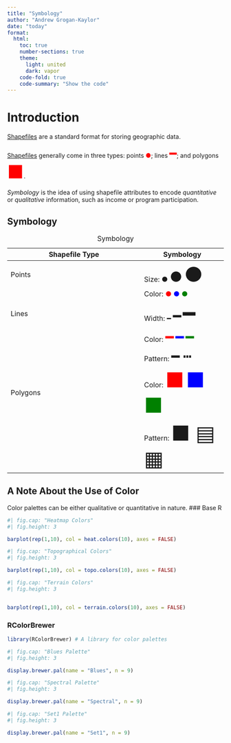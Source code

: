 ```yaml
---
title: "Symbology"
author: "Andrew Grogan-Kaylor"
date: "today"
format:
  html:
    toc: true
    number-sections: true
    theme:
      light: united
      dark: vapor
    code-fold: true
    code-summary: "Show the code"
---
```


# Introduction

[Shapefiles](../shapefiles/shapefiles.html) are a standard format for storing geographic data. 

[Shapefiles](../shapefiles/shapefiles.html) generally come in three types: points <span style="color:red">●</span>; lines <span style="color:red;font-size:2em">━</span>; and polygons <span style="color:red;font-size:3em">■</span>. 

*Symbology* is the idea of using shapefile attributes to encode *quantitative* or *qualitative* information, such as income or program participation.

::: {.panel-tabset}

## Symbology

| Shapefile Type | Symbology|
|----------------|----------|
| Points         | Size: ● <span style="font-size:2em">●</span> <span style="font-size:3em">●</span>|  
|                | Color: <span style="color:red">●</span> <span style="color:blue">●</span> <span style="color:green">●</span>|
| Lines | Width: ━ <span style="font-size:2em">━</span> <span style="font-size:3em">━</span>|
| | Color: <span style="color:red;font-size:2em">━</span> <span style="color:blue;font-size:2em">━</span> <span style="color:green;font-size:2em">━</span> |
| | Pattern: <span style="font-size:2em">━ ┅</span> | 
| Polygons | Color: <span style="color:red;font-size:3em">■</span> <span style="color:blue;font-size:3em">■</span> <span style="color:green;font-size:3em">■</span>|
| | Pattern: <span style="font-size:3em">■ ▤ ▦</span>

: Symbology


## A Note About the Use of Color

Color palettes can be either qualitative or quantitative in nature. 
### Base R

```r
#| fig.cap: "Heatmap Colors"
#| fig.height: 3

barplot(rep(1,10), col = heat.colors(10), axes = FALSE)

```

```r
#| fig.cap: "Topographical Colors"
#| fig.height: 3

barplot(rep(1,10), col = topo.colors(10), axes = FALSE)

```

```r
#| fig.cap: "Terrain Colors"
#| fig.height: 3


barplot(rep(1,10), col = terrain.colors(10), axes = FALSE)

```


### RColorBrewer

```r

library(RColorBrewer) # A library for color palettes

```

```r
#| fig.cap: "Blues Palette"
#| fig.height: 3

display.brewer.pal(name = "Blues", n = 9)

```

```r
#| fig.cap: "Spectral Palette"
#| fig.height: 3

display.brewer.pal(name = "Spectral", n = 9)

```

```r
#| fig.cap: "Set1 Palette"
#| fig.height: 3

display.brewer.pal(name = "Set1", n = 9)

```

:::
